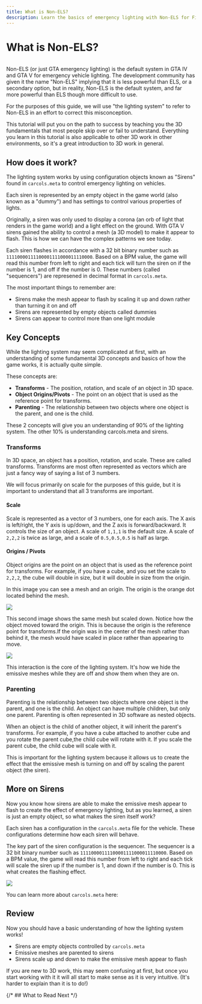 ```yaml
---
title: What is Non-ELS?
description: Learn the basics of emergency lighting with Non-ELS for FiveM and GTA vehicles.
---
```



# What is Non-ELS?

<img
  alt=''
  src='https://media0.giphy.com/media/v1.Y2lkPTc5MGI3NjExdnQ5cWpyenM0bzB0OXdsa2ptcHJjOXU5dmtwaHdnb2R3YmFsd29xaiZlcD12MV9pbnRlcm5hbF9naWZfYnlfaWQmY3Q9Zw/Vr3uWfDIud1mrw5Ohi/giphy.gif'
  className='nx-rounded-lg nx-mt-6'
/>

Non-ELS (or just GTA emergency lighting) is the default system in GTA IV and GTA V for emergency vehicle lighting.
The development community has given it the name "Non-ELS" implying that it is less powerful than ELS, or a secondary option, but in reality,
Non-ELS is the default system, and far more powerful than ELS though more difficult to use.

For the purposes of this guide, we will use "the lighting system" to refer to Non-ELS in an effort to correct this misconception.

This tutorial will put you on the path to success by teaching you the 3D fundamentals that most people skip over or fail to understand. Everything
you learn in this tutorial is also applicable to other 3D work in other environments, so it's a great introduction to 3D work in general.

## How does it work?

The lighting system works by using configuration objects known as "Sirens" found in `carcols.meta` to control emergency lighting on vehicles.

Each siren is represented by an empty object in the game world (also known as a "dummy") and has settings to control various properties of lights.

Originally, a siren was only used to display a corona (an orb of light that renders in the game world) and a light effect on the ground.
With GTA V sirens gained the ability to control a mesh (a 3D model) to make it appear to flash. This is how we can have the complex patterns we see today.

Each siren flashes in accordance with a 32 bit binary number such as `11110000111100001111000011110000`. Based on a BPM value, the game will read this number
from left to right and each tick will turn the siren on if the number is 1, and off if the number is 0. These numbers (called "sequencers") are represened in
decimal format in `carcols.meta`.

The most important things to remember are:

- Sirens make the mesh appear to flash by scaling it up and down rather than turning it on and off
- Sirens are represented by empty objects called dummies
- Sirens can appear to control more than one light module

## Key Concepts

While the lighting system may seem complicated at first, with an understanding of some fundamental 3D concepts and basics of how the game works, it is actually quite simple.

These concepts are:

- **Transforms** - The position, rotation, and scale of an object in 3D space.
- **Object Origins/Pivots** - The point on an object that is used as the reference point for transforms.
- **Parenting** - The relationship between two objects where one object is the parent, and one is the child.

These 2 concepts will give you an understanding of 90% of the lighting system. The other 10% is understanding carcols.meta and sirens.

### Transforms

In 3D space, an object has a position, rotation, and scale. These are called transforms. Transforms are most often represented as vectors which are
just a fancy way of saying a list of 3 numbers.

We will focus primarily on scale for the purposes of this guide, but it is important to understand that all 3 transforms are important.

#### Scale

Scale is represented as a vector of 3 numbers, one for each axis. The X axis is left/right, the Y axis is up/down, and the Z axis is forward/backward.
It controls the size of an object. A scale of `1,1,1` is the default size. A scale of `2,2,2` is twice as large, and a scale of `0.5,0.5,0.5` is half as large.

#### Origins / Pivots

Object origins are the point on an object that is used as the reference point for transforms. For example, if you have a cube, and you set the scale to `2,2,2`,
the cube will double in size, but it will double in size from the origin.

In this image you can see a mesh and an origin. The origin is the orange dot located behind the mesh.

![](https://user-images.githubusercontent.com/48927090/204694490-6d12779d-c3ad-4ec1-aab8-2754bb0c48c6.png)

This second image shows the same mesh but scaled down. Notice how the object moved toward the origin. This
is because the origin is the reference point for transforms.If the origin was in the center of the mesh rather
than behind it, the mesh would have scaled in place rather than appearing to move.

![](https://user-images.githubusercontent.com/48927090/204694555-da1386b8-2d83-4f3d-90a0-ebdffc40f654.png)

This interaction is the core of the lighting system. It's how we hide the emissive meshes while they are off
and show them when they are on.

### Parenting

Parenting is the relationship between two objects where one object is the parent, and one is the child. An object
can have multiple children, but only one parent. Parenting is often represented in 3D software as nested objects.

When an object is the child of another object, it will inherit the parent's transforms. For example, if you have a
cube attached to another cube and you rotate the parent cube,the child cube will rotate with it. If you scale the
parent cube, the child cube will scale with it.

This is important for the lighting system because it allows us to create the effect that the emissive mesh is
turning on and off by scaling the parent object (the siren).

## More on Sirens

Now you know how sirens are able to make the emissive mesh appear to flash to create the effect of emergency lighting,
but as you learned, a siren is just an empty object, so what makes the siren itself work?

Each siren has a configuration in the `carcols.meta` file for the vehicle. These configurations determine how each
siren will behave.

The key part of the siren configuration is the sequencer. The sequencer is a 32 bit binary number such as
`11110000111100001111000011110000`. Based on a BPM value, the game will read this number from left to right and each
tick will scale the siren up if the number is 1, and down if the number is 0. This is what creates the flashing effect.

![](https://i.imgur.com/pjWJc6T.gif)

You can learn more about `carcols.meta` here:

<div className='nx-grid lg:nx-grid-cols-2 nx-gap-4 nx-mt-4'>
  <PageCard
    name='carcols.meta'
    description='Learn about the carcols.meta file and how it is used to configure emergency lighting.'
    link='/data-files/carcols'
  />
</div>

## Review

Now you should have a basic understanding of how the lighting system works!

- Sirens are empty objects controlled by `carcols.meta`
- Emissive meshes are parented to sirens
- Sirens scale up and down to make the emissive mesh appear to flash

If you are new to 3D work, this may seem confusing at first, but once you start working with it it will all start
to make sense as it is very intuitive. (It's harder to explain than it is to do!)

{/* ## What to Read Next */}
